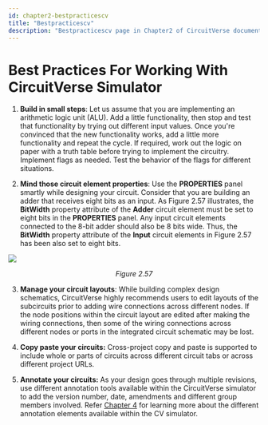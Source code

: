 ```yaml
---
id: chapter2-bestpracticescv
title: "Bestpracticescv"
description: "Bestpracticescv page in Chapter2 of CircuitVerse documentation."
---
```



# Best Practices For Working With CircuitVerse Simulator

1.    **Build in small steps**: Let us assume that you are implementing an arithmetic logic unit (ALU). Add a little functionality, then stop and test that functionality by trying out different input values. Once you're convinced that the new functionality works, add a little more functionality and repeat the cycle. If required, work out the logic on paper with a truth table before trying to implement the circuitry. Implement flags as needed. Test the behavior of the flags for different situations.

2.    **Mind those circuit element properties**: Use the **PROPERTIES** panel smartly while designing your circuit. 
Consider that you are building an adder that receives eight bits as an input. As Figure 2.57 illustrates, the **BitWidth** property attribute of the **Adder** circuit element must be set to eight bits in the **PROPERTIES** panel. Any input circuit elements connected to the 8-bit adder should also be 8 bits wide. Thus, the **BitWidth** property attribute of the **Input** circuit elements in Figure 2.57 has been also set to eight bits.

![](/img/img_chapter2/2.57.png)

<div align="center"><em>Figure 2.57</em></div> 

3.    **Manage your circuit layouts**: While building complex design schematics, CircuitVerse highly recommends users to edit layouts of the subcircuits prior to adding wire connections across different nodes. If the node positions within the circuit layout are edited after making the wiring connections, then some of the wiring connections across different nodes or ports in the integrated circuit schematic may be lost. 

4.    **Copy paste your circuits:** Cross-project copy and paste is supported to include whole or parts of circuits across different circuit tabs or across different project URLs.

5.    **Annotate your circuits:** As your design goes through multiple revisions, use different  annotation tools available within the CircuitVerse simulator to add the version number, date, amendments and different group members involved. Refer [Chapter 4](/chapter4/7annotation.mdx) for learning more about the different annotation elements available within the CV simulator.